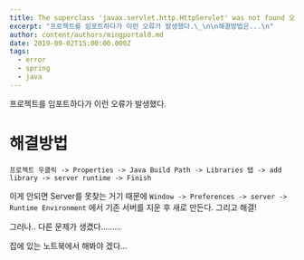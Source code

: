 ```yaml
---
title: The superclass 'javax.servlet.http.HttpServlet' was not found 오류 해결
excerpt: "프로젝트를 임포트하다가 이런 오류가 발생했다.\_\n\n해결방법은...\n"
author: content/authors/mingportal0.md
date: 2019-09-02T15:00:00.000Z
tags:
  - error
  - spring
  - java
---
```


프로젝트를 임포트하다가 이런 오류가 발생했다.

# 해결방법

`프로젝트 우클릭 -> Properties -> Java Build Path -> Libraries 탭 -> add library -> server runtime -> Finish`

이게 안되면 Server를 못찾는 거기 때문에
`Window -> Preferences -> server -> Runtime Environment` 에서 기존 서버를 지운 후 새로 만든다.
그리고 해결!

그러나.. 다른 문제가 생겼다.........

집에 있는 노트북에서 해봐야 겠다...
